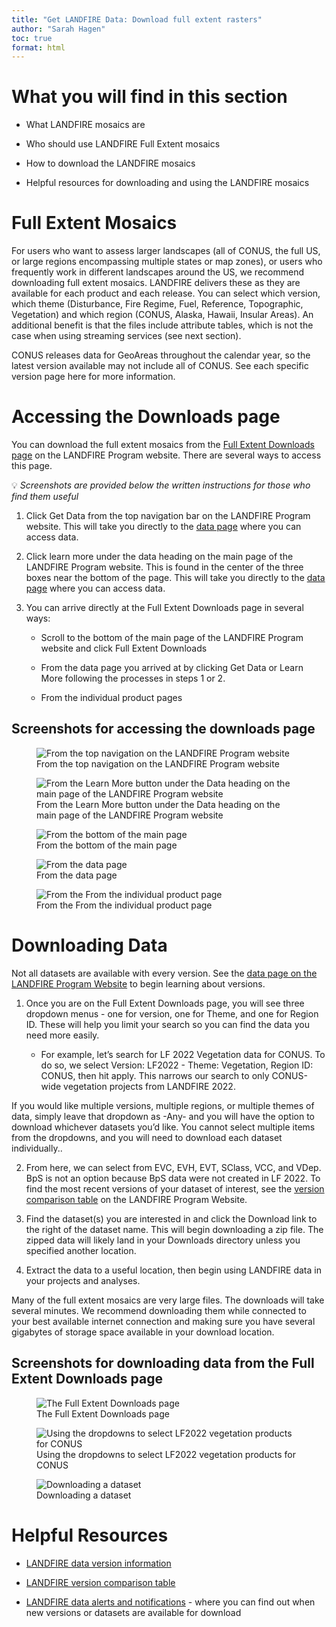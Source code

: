```yaml
---
title: "Get LANDFIRE Data: Download full extent rasters"
author: "Sarah Hagen"
toc: true
format: html
---
```


# What you will find in this section

-   What LANDFIRE mosaics are

-   Who should use LANDFIRE Full Extent mosaics

-   How to download the LANDFIRE mosaics

-   Helpful resources for downloading and using the LANDFIRE mosaics

# Full Extent Mosaics

For users who want to assess larger landscapes (all of CONUS, the full US, or large regions encompassing multiple states or map zones), or users who frequently work in different landscapes around the US, we recommend downloading full extent mosaics. LANDFIRE delivers these as they are available for each product and each release. You can select which version, which theme (Disturbance, Fire Regime, Fuel, Reference, Topographic, Vegetation) and which region (CONUS, Alaska, Hawaii, Insular Areas). An additional benefit is that the files include attribute tables, which is not the case when using streaming services (see next section).

::: callout-important
CONUS releases data for GeoAreas throughout the calendar year, so the latest version available may not include all of CONUS. See each specific version page here for more information.
:::

# Accessing the Downloads page

You can download the full extent mosaics from the [Full Extent Downloads page](https://landfire.gov/data/FullExtentDownloads) on the LANDFIRE Program website. There are several ways to access this page.

💡 *Screenshots are provided below the written instructions for those who find them useful*

1.  Click Get Data from the top navigation bar on the LANDFIRE Program website. This will take you directly to the [data page](https://landfire.gov/data) where you can access data.

2.  Click learn more under the data heading on the main page of the LANDFIRE Program website. This is found in the center of the three boxes near the bottom of the page. This will take you directly to the [data page](https://landfire.gov/data) where you can access data.

3.  You can arrive directly at the Full Extent Downloads page in several ways:

    -   Scroll to the bottom of the main page of the LANDFIRE Program website and click Full Extent Downloads

    -   From the data page you arrived at by clicking Get Data or Learn More following the processes in steps 1 or 2.

    -   From the individual product pages

## Screenshots for accessing the downloads page

![From the top navigation on the LANDFIRE Program website](Images/Get-data-topnav.bmp){fig-alt="An arrow points to the Get Data link in the top navigation bar of the LANDFIRE Program Website."}


![From the Learn More button under the Data heading on the main page of the LANDFIRE Program website](Images/get_data.bmp){fig-alt="The main page of the LANDFIRE Program website. An arrow points to the Learn More button under the Data heading - the middle of three boxes across the main section of the page."}


![From the bottom of the main page](Images/full-extent-main.bmp){fig-alt="The main page of the LANDFIRE Program website. An arrow points to the Learn More button under the Data heading - the middle of three boxes across the main section of the page."}


![From the data page](Images/full-extent-data.bmp){fig-alt="The data page of the LANDFIRE Program website. An arrow points to the Full Extent Downloads section - the middle of three boxes across the main section of the page."}


![From the From the individual product page](Images/full-extent-product.bmp){fig-alt="A product page on the LANDFIRE Program website. An arrow points to the Full Extent Downloads section - the middle of three boxes across the main section of the page."}


# Downloading Data

::: callout-note
Not all datasets are available with every version. See the [data page on the LANDFIRE Program Website](https://landfire.gov/data#versions) to begin learning about versions.
:::

1.  Once you are on the Full Extent Downloads page, you will see three dropdown menus - one for version, one for Theme, and one for Region ID. These will help you limit your search so you can find the data you need more easily. 

    -   For example, let’s search for LF 2022 Vegetation data for CONUS. To do so, we select Version: LF2022 - Theme: Vegetation, Region ID: CONUS, then hit apply. This narrows our search to only CONUS-wide vegetation projects from LANDFIRE 2022.

::: callout-tip
If you would like multiple versions, multiple regions, or multiple themes of data, simply leave that dropdown as -Any- and you will have the option to download whichever datasets you’d like. You cannot select multiple items from the dropdowns, and you will need to download each dataset individually..
:::

2.  From here, we can select from EVC, EVH, EVT, SClass, VCC, and VDep. BpS is not an option because BpS data were not created in LF 2022. To find the most recent versions of your dataset of interest, see the [version comparison table](https://landfire.gov/data/comparison-table) on the LANDFIRE Program Website.

3.  Find the dataset(s) you are interested in and click the Download link to the right of the dataset name. This will begin downloading a zip file. The zipped data will likely land in your Downloads directory unless you specified another location.

4.  Extract the data to a useful location, then begin using LANDFIRE data in your projects and analyses.

::: callout-note
Many of the full extent mosaics are very large files. The downloads will take several minutes. We recommend downloading them while connected to your best available internet connection and making sure you have several gigabytes of storage space available in your download location.
:::

## Screenshots for downloading data from the Full Extent Downloads page

![The Full Extent Downloads page](Images/full-extent-downloads.bmp){fig-alt="The full extent downloads page on the LANDFIRE Program Website. There are three dropdown boxes: Version, theme, and region ID."}


![Using the dropdowns to select LF2022 vegetation products for CONUS](Images/full-extent-downloads-dropdowns.bmp){fig-alt="The full extent downloads page on the LANDFIRE Program Website. There are three dropdown boxes: Version, theme, and region ID. The version box shows LF 2022. The theme box shows Vegetation. The Region ID box has CONUS highlighted in the dropdown list."}


![Downloading a dataset](Images/full-extent-downloads-vegdownloads.bmp){fig-alt="The full extent downloads page on the LANDFIRE Program Website. An arrow points to the download link next to the Existing Vegetation Type - EVT section of the page."}


# Helpful Resources

-   [LANDFIRE data version information](https://landfire.gov/data#versions)

-   [LANDFIRE version comparison table](https://landfire.gov/data/comparison-table)

-   [LANDFIRE data alerts and notifications](https://www.landfire.gov/data/alerts) - where you can find out when new versions or datasets are available for download
